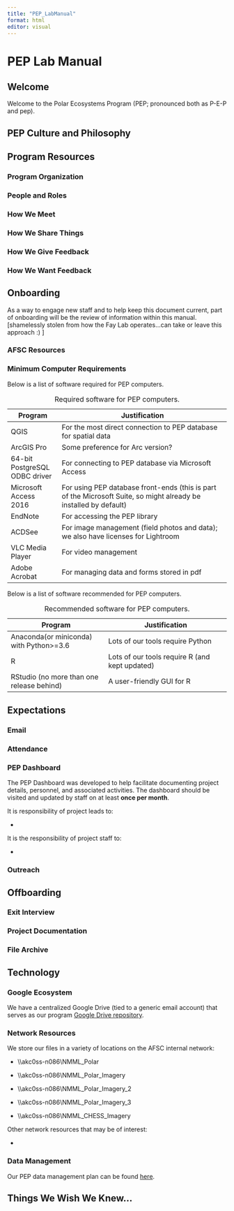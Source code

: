 ```yaml
---
title: "PEP_LabManual"
format: html
editor: visual
---
```


# PEP Lab Manual

## Welcome

Welcome to the Polar Ecosystems Program (PEP; pronounced both as P-E-P and pep).

## PEP Culture and Philosophy

## Program Resources

### Program Organization

### People and Roles

### How We Meet

### How We Share Things

### How We Give Feedback

### How We Want Feedback

## Onboarding

As a way to engage new staff and to help keep this document current, part of onboarding will be the review of information within this manual. \[shamelessly stolen from how the Fay Lab operates...can take or leave this approach :) \]

### AFSC Resources

### Minimum Computer Requirements

Below is a list of software required for PEP computers.

| Program                       | Justification                                                                                                     |
|-----------------|-------------------------------------------------------|
| QGIS                          | For the most direct connection to PEP database for spatial data                                                   |
| ArcGIS Pro                    | Some preference for Arc version?                                                                                  |
| 64-bit PostgreSQL ODBC driver | For connecting to PEP database via Microsoft Access                                                               |
| Microsoft Access 2016         | For using PEP database front-ends (this is part of the Microsoft Suite, so might already be installed by default) |
| EndNote                       | For accessing the PEP library                                                                                     |
| ACDSee                        | For image management (field photos and data); we also have licenses for Lightroom                                 |
| VLC Media Player              | For video management                                                                                              |
| Adobe Acrobat                 | For managing data and forms stored in pdf                                                                         |

: Required software for PEP computers.

Below is a list of software recommended for PEP computers.

| Program                                   | Justification                                  |
|--------------------------------|----------------------------------------|
| Anaconda(or miniconda) with Python\>=3.6  | Lots of our tools require Python               |
| R                                         | Lots of our tools require R (and kept updated) |
| RStudio (no more than one release behind) | A user-friendly GUI for R                      |

: Recommended software for PEP computers.

## Expectations

### Email

### Attendance

### PEP Dashboard

The PEP Dashboard was developed to help facilitate documenting project details, personnel, and associated activities. The dashboard should be visited and updated by staff on at least **once per month**.

It is responsibility of project leads to:

-   

It is the responsibility of project staff to:

-   

### Outreach

## Offboarding

### Exit Interview

### Project Documentation

### File Archive

## Technology

### Google Ecosystem

We have a centralized Google Drive (tied to a generic email account) that serves as our program [Google Drive repository](https://drive.google.com/drive/folders/1XMadJkz4AqgHctLn0U2xnVChSjHxnyjb).

### Network Resources

We store our files in a variety of locations on the AFSC internal network:

-   \\\\akc0ss-n086\\NMML_Polar

-   \\\\akc0ss-n086\\NMML_Polar_Imagery

-   \\\\akc0ss-n086\\NMML_Polar_Imagery_2

-   \\\\akc0ss-n086\\NMML_Polar_Imagery_3

-   \\\\akc0ss-n086\\NMML_CHESS_Imagery

Other network resources that may be of interest:

-   

### Data Management

Our PEP data management plan can be found [here](ADD%20LINK%20TO%20DATA%20MANAGEMENT%20PLAN).

## Things We Wish We Knew...
